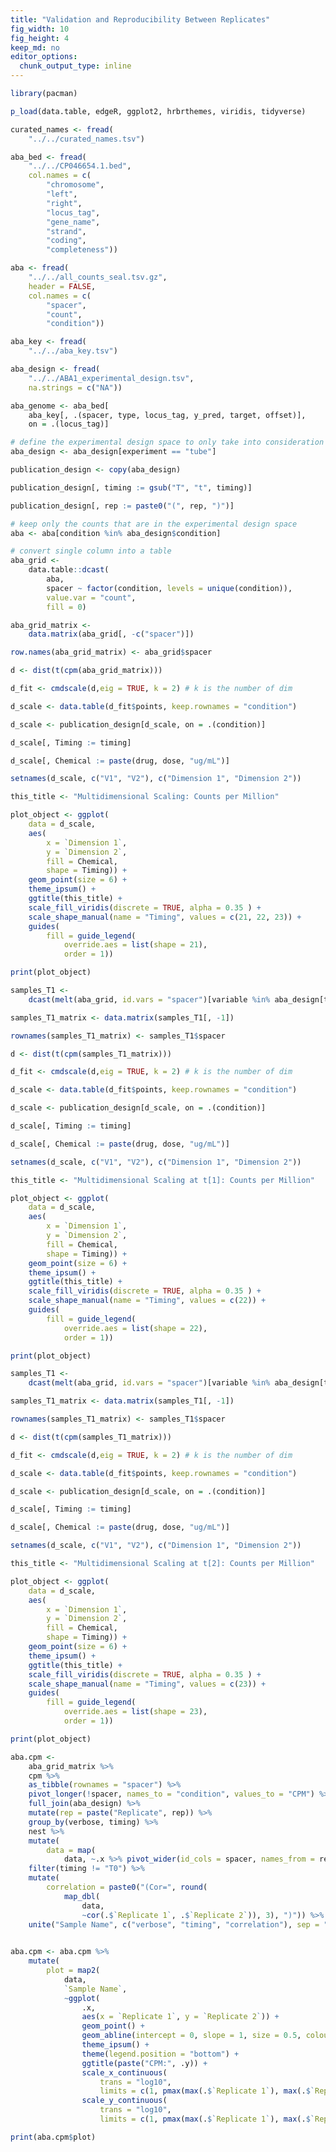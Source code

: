 ```yaml
---
title: "Validation and Reproducibility Between Replicates"
fig_width: 10
fig_height: 4
keep_md: no
editor_options:
  chunk_output_type: inline
---
```


```r
library(pacman)

p_load(data.table, edgeR, ggplot2, hrbrthemes, viridis, tidyverse)

curated_names <- fread(
	"../../curated_names.tsv")

aba_bed <- fread(
	"../../CP046654.1.bed",
	col.names = c(
		"chromosome",
		"left",
		"right",
		"locus_tag",
		"gene_name",
		"strand",
		"coding",
		"completeness"))

aba <- fread(
	"../../all_counts_seal.tsv.gz",
	header = FALSE,
	col.names = c(
		"spacer",
		"count",
		"condition"))

aba_key <- fread(
	"../../aba_key.tsv")

aba_design <- fread(
	"../../ABA1_experimental_design.tsv",
	na.strings = c("NA"))

aba_genome <- aba_bed[
	aba_key[, .(spacer, type, locus_tag, y_pred, target, offset)], 
	on = .(locus_tag)]

# define the experimental design space to only take into consideration "tubes"
aba_design <- aba_design[experiment == "tube"]

publication_design <- copy(aba_design)

publication_design[, timing := gsub("T", "t", timing)]

publication_design[, rep := paste0("(", rep, ")")]

# keep only the counts that are in the experimental design space
aba <- aba[condition %in% aba_design$condition]

# convert single column into a table 
aba_grid <- 
	data.table::dcast(
		aba, 
		spacer ~ factor(condition, levels = unique(condition)),
		value.var = "count", 
		fill = 0)

aba_grid_matrix <- 
	data.matrix(aba_grid[, -c("spacer")])

row.names(aba_grid_matrix) <- aba_grid$spacer
```

```r
d <- dist(t(cpm(aba_grid_matrix)))

d_fit <- cmdscale(d,eig = TRUE, k = 2) # k is the number of dim

d_scale <- data.table(d_fit$points, keep.rownames = "condition")

d_scale <- publication_design[d_scale, on = .(condition)]

d_scale[, Timing := timing]

d_scale[, Chemical := paste(drug, dose, "ug/mL")]

setnames(d_scale, c("V1", "V2"), c("Dimension 1", "Dimension 2"))

this_title <- "Multidimensional Scaling: Counts per Million"

plot_object <- ggplot(
	data = d_scale,
	aes(
		x = `Dimension 1`, 
		y = `Dimension 2`,
		fill = Chemical,
		shape = Timing)) +
	geom_point(size = 6) +
	theme_ipsum() +
	ggtitle(this_title) +
	scale_fill_viridis(discrete = TRUE, alpha = 0.35 ) +
	scale_shape_manual(name = "Timing", values = c(21, 22, 23)) +
	guides(
		fill = guide_legend(
			override.aes = list(shape = 21),
			order = 1))

print(plot_object)

```

```r

samples_T1 <-
	dcast(melt(aba_grid, id.vars = "spacer")[variable %in% aba_design[timing == "T1", condition]], spacer ~ variable, value.var = "value")

samples_T1_matrix <- data.matrix(samples_T1[, -1])

rownames(samples_T1_matrix) <- samples_T1$spacer

d <- dist(t(cpm(samples_T1_matrix)))

d_fit <- cmdscale(d,eig = TRUE, k = 2) # k is the number of dim

d_scale <- data.table(d_fit$points, keep.rownames = "condition")

d_scale <- publication_design[d_scale, on = .(condition)]

d_scale[, Timing := timing]

d_scale[, Chemical := paste(drug, dose, "ug/mL")]

setnames(d_scale, c("V1", "V2"), c("Dimension 1", "Dimension 2"))

this_title <- "Multidimensional Scaling at t[1]: Counts per Million"

plot_object <- ggplot(
	data = d_scale,
	aes(
		x = `Dimension 1`, 
		y = `Dimension 2`,
		fill = Chemical,
		shape = Timing)) +
	geom_point(size = 6) +
	theme_ipsum() +
	ggtitle(this_title) +
	scale_fill_viridis(discrete = TRUE, alpha = 0.35 ) +
	scale_shape_manual(name = "Timing", values = c(22)) +
	guides(
		fill = guide_legend(
			override.aes = list(shape = 22),
			order = 1))

print(plot_object)
```

```r

samples_T1 <-
	dcast(melt(aba_grid, id.vars = "spacer")[variable %in% aba_design[timing == "T2", condition]], spacer ~ variable, value.var = "value")

samples_T1_matrix <- data.matrix(samples_T1[, -1])

rownames(samples_T1_matrix) <- samples_T1$spacer

d <- dist(t(cpm(samples_T1_matrix)))

d_fit <- cmdscale(d,eig = TRUE, k = 2) # k is the number of dim

d_scale <- data.table(d_fit$points, keep.rownames = "condition")

d_scale <- publication_design[d_scale, on = .(condition)]

d_scale[, Timing := timing]

d_scale[, Chemical := paste(drug, dose, "ug/mL")]

setnames(d_scale, c("V1", "V2"), c("Dimension 1", "Dimension 2"))

this_title <- "Multidimensional Scaling at t[2]: Counts per Million"

plot_object <- ggplot(
	data = d_scale,
	aes(
		x = `Dimension 1`, 
		y = `Dimension 2`,
		fill = Chemical,
		shape = Timing)) +
	geom_point(size = 6) +
	theme_ipsum() +
	ggtitle(this_title) +
	scale_fill_viridis(discrete = TRUE, alpha = 0.35 ) +
	scale_shape_manual(name = "Timing", values = c(23)) +
	guides(
		fill = guide_legend(
			override.aes = list(shape = 23),
			order = 1))

print(plot_object)
```

```r

aba.cpm <-
	aba_grid_matrix %>% 
	cpm %>% 
	as_tibble(rownames = "spacer") %>% 
	pivot_longer(!spacer, names_to = "condition", values_to = "CPM") %>%
	full_join(aba_design) %>%
	mutate(rep = paste("Replicate", rep)) %>%
	group_by(verbose, timing) %>% 
	nest %>%
	mutate(
		data = map(
			data, ~.x %>% pivot_wider(id_cols = spacer, names_from = rep, values_from = CPM))) %>%
	filter(timing != "T0") %>%
	mutate(
		correlation = paste0("(Cor=", round(
			map_dbl(
				data, 
				~cor(.$`Replicate 1`, .$`Replicate 2`)), 3), ")")) %>%
	unite("Sample Name", c("verbose", "timing", "correlation"), sep = " ")
	

aba.cpm <- aba.cpm %>%
	mutate(
		plot = map2(
			data,
			`Sample Name`,
			~ggplot(
				.x,
				aes(x = `Replicate 1`, y = `Replicate 2`)) +
				geom_point() +
				geom_abline(intercept = 0, slope = 1, size = 0.5, colour = "red") +
				theme_ipsum() +
				theme(legend.position = "bottom") +
				ggtitle(paste("CPM:", .y)) +
				scale_x_continuous(
					trans = "log10", 
					limits = c(1, pmax(max(.$`Replicate 1`), max(.$`Replicate 2`)))) +
				scale_y_continuous(
					trans = "log10", 
					limits = c(1, pmax(max(.$`Replicate 1`), max(.$`Replicate 2`))))))

print(aba.cpm$plot)
```